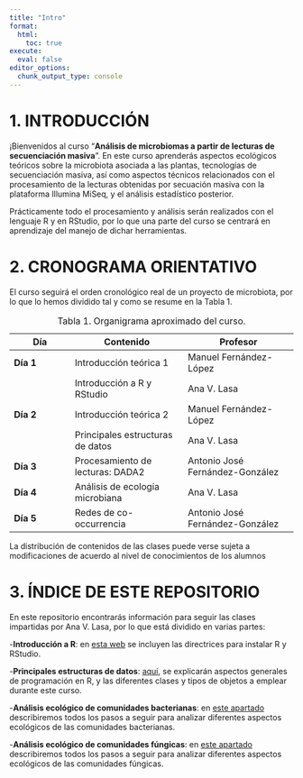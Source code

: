 ```yaml
---
title: "Intro"
format:
  html:
    toc: true
execute:
  eval: false
editor_options: 
  chunk_output_type: console
---
```


# 1. INTRODUCCIÓN

¡Bienvenidos al curso "**Análisis de microbiomas a partir de lecturas de secuenciación masiva**". En este curso aprenderás aspectos ecológicos teóricos sobre la microbiota asociada a las plantas, tecnologías de secuenciación masiva, así como aspectos técnicos relacionados con el procesamiento de la lecturas obtenidas por secuación masiva con la plataforma Illumina MiSeq, y el análisis estadístico posterior.

Prácticamente todo el procesamiento y análisis serán realizados con el lenguaje R y en RStudio, por lo que una parte del curso se centrará en aprendizaje del manejo de dichar herramientas.

# 2. CRONOGRAMA ORIENTATIVO

El curso seguirá el orden cronológico real de un proyecto de microbiota, por lo que lo hemos dividido tal y como se resume en la Tabla 1.

| Día       | Contenido                        | Profesor                        |
|----------------|-----------------------------|----------------------------|
| **Día 1** | Introducción teórica 1           | Manuel Fernández-López          |
|           | Introducción a R y RStudio       | Ana V. Lasa                     |
| **Día 2** | Introducción teórica 2           | Manuel Fernández-López          |
|           | Principales estructuras de datos | Ana V. Lasa                     |
| **Día 3** | Procesamiento de lecturas: DADA2 | Antonio José Fernández-González |
| **Día 4** | Análisis de ecología microbiana  | Ana V. Lasa                     |
| **Día 5** | Redes de co-occurrencia          | Antonio José Fernández-González |

: Tabla 1. Organigrama aproximado del curso.

::: callout-note
La distribución de contenidos de las clases puede verse sujeta a modificaciones de acuerdo al nivel de conocimientos de los alumnos
:::

# 3. ÍNDICE DE ESTE REPOSITORIO

En este repositorio encontrarás información para seguir las clases impartidas por Ana V. Lasa, por lo que está dividido en varias partes:

-**Introducción a R**: en [esta web](Instalacion.qmd) se incluyen las directrices para instalar R y RStudio.

-**Principales estructuras de datos**: [aquí](Estructuras.qmd), se explicarán aspectos generales de programación en R, y las diferentes clases y tipos de objetos a emplear durante este curso.

-**Análisis ecológico de comunidades bacterianas**: en [este apartado](AnalisisBacterias.qmd) describiremos todos los pasos a seguir para analizar diferentes aspectos ecológicos de las comunidades bacterianas.

-**Análisis ecológico de comunidades fúngicas**: en [este apartado](AnalisisHongos) describiremos todos los pasos a seguir para analizar diferentes aspectos ecológicos de las comunidades fúngicas.
